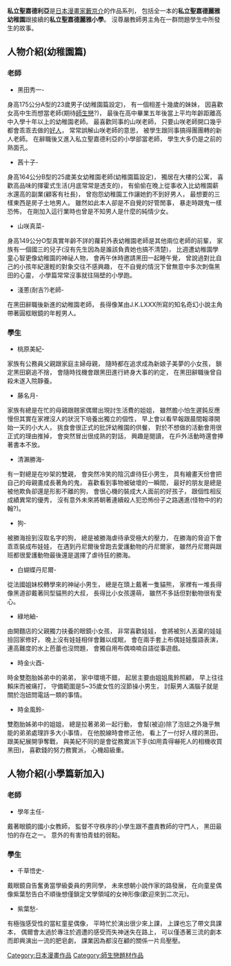'''私立聖嘉德利亞'''是[[日本漫畫家|日本漫畫家]][[藪京介|藪京介]]的作品系列，
包括全一本的'''私立聖嘉德麗雅幼稚園'''跟接續的'''私立聖嘉德麗雅小學'''。
沒尊嚴教師男主角在一群問題學生中所發生的故事。

==人物介紹(幼稚園篇)==
===老師===
*黑田秀一-
身高175公分A型的23歲男子(幼稚園篇設定)，
有一個相差十幾歲的妹妹，
因喜歡女高中生而想當老師(期待[[師生戀|師生戀]]?)，
最後在高中畢業五年後當上平均年齡距離高中入學十年以上的幼稚園老師。
最喜歡同事的山咲老師，
只要山咲老師開口幾乎都會乖乖去做的[[好人|好人]]，
常常誤解山咲老師的意思，
被學生跟同事搞得團團轉的新人老師。
在辭職後又進入私立聖嘉德利亞的小學部當老師，
學生大多仍是之前的熟面孔。
*茜十子-
身高164公分B型的25歲美女幼稚園老師(幼稚園篇設定)，
獨居在大樓的公寓，
喜歡高品味的揮霍式生活(月底常常是透支的)，
有偷偷在晚上從事收入比幼稚園薪水還高的副業(顧客有社長)，
曾抱怨幼稚園工作讓她釣不到好男人，
最想要的三樣東西是房子土地男人。
雖然如此本人卻是不自覺的好管閒事，
暴走時跟鬼一樣恐怖，
在剛加入這行業時也曾是不知男人是什麼的純情少女。
*山咲真菜-
身高149公分O型真實年齡不詳的蘿莉外表幼稚園老師是其他兩位老師的前輩，
家族有一個國三的兒子(沒有先生因為是誰該負責她也搞不清楚)，
比週遭幼稚園學童心智更像幼稚園的神祕人物，
會再午休時邀請黑田一起睡午覺，
曾說過對比自己的小孩年紀還輕的對象交往不感興趣，
在不自覺的情況下曾無意中多次刺傷黑田的心靈，
小學篇常常沒事就往隔壁的小學跑。
*淺蔥(耐吉?)老師-
在黑田辭職後新進的幼稚園老師，
長得像某由J.K.LXXX所寫的知名奇幻小說主角帶著圓框眼鏡的年輕男人。

===學生===
*桃原美紀-
家族有公務員父親跟家庭主婦母親，
隨時都在追求成為新娘子美夢的小女孩，
鎖定黑田窮追不捨，
會隨時找機會跟黑田進行終身大事的約定，
在黑田辭職後曾自殺未遂入院靜養。
*藤名月-
家族有總是在忙的母親跟翹家偶爾出現討生活費的姐姐，
雖然膽小怕生遲鈍反應慢但其實在家裡沒人的狀況下培養出獨立的個性，
早上會以看早報跟晨間報導開始一天的小大人，
挑食會很正式的批評幼稚園的供餐，
對於不想做的活動會用很正式的理由推掉，
會突然冒出很成熟的對話，
興趣是閱讀，
在戶外活動時還會捧著書本不放。
*清瀨勝海-
有一對總是在吵架的雙親，
會突然冷笑的陰沉虐待狂小男生，
具有繪畫天份會把自己的母親畫成長著角的鬼，
喜歡看到事物被破壞的一瞬間，
最好的朋友是總是被他欺負卻還是形影不離的狗，
會很心機的裝成大人面前的好孩子，
跟個性相反成績異常的優秀，
沒有意外未來將朝著連續殺人犯恐怖份子之路邁進(怪物中的約翰?)。
*狗-
被勝海撿到沒取名字的狗，
總是被勝海虐待承受極大的壓力，
在勝海的脅迫下會乖乖裝成布娃娃，
在遇到丹尼爾後曾跑去愛護動物的丹尼爾家，
雖然丹尼爾與跟班都很愛護動物最後還是選擇了虐待狂的勝海。
*白蝴蝶丹尼爾-
從法國姐妹校轉學來的神祕小男生，
總是在頭上戴著一隻貓熊，
家裡有一堆長得像黑道卻戴著同型貓熊的大叔，
長得比小女孩還萌，
雖然不多話但對動物很有愛心。
*綠地紬-
由開麵店的父親獨力扶養的眼鏡小女孩，
非常喜歡娃娃，
會將被別人丟棄的娃娃撿回家修好，
晚上沒有娃娃相伴會難以成眠，
會在兩手套上布偶娃娃腹語表演，
連高難度的水上芭蕾也沒問題，
會獨自用布偶喃喃自語從事遊戲。
*時金火酉-
時金雙胞胎姊弟中的弟弟，
家中環境不錯，
起居主要由姐姐風鈴照顧，
早上往往賴床而被痛打，
守備範圍是5~35歲女性的沒節操小男生，
討厭男人滿腦子就是關於泡妞問電話一類的事情。
*時金風鈴-
雙胞胎姊弟中的姐姐，
總是拉著弟弟一起行動，
會幫(被迫)除了泡妞之外幾乎無能的弟弟處理許多大小事情，
在他脫線時會修正他，
看上了一付好人樣的黑田，
跟美紀展開爭奪戰，
與美紀不同的是會從務實派下手(如用貴得嚇死人的相機收買黑田)，
喜歡錢的努力務實派，
心機超級重。

==人物介紹(小學篇新加入)==
===老師===
*學年主任-
戴著眼鏡的國小女教師，
監督不守秩序的小學生跟不盡責教師的守門人，
黑田最怕的存在之一。
意外的有害怕青蛙的弱點。

===學生===
*千草悟史-
戴眼鏡自告奮勇當學級委員的男同學，
未來想朝小說作家的路發展，
在向童星偶像紫葉愁告白不順後想僅鎖定文學領域的女神形像(歡迎來到二次元)。
*紫葉愁-
有極強感受性的當紅童星偶像，
平時忙於演出很少來上課，
上課也忘了帶文具課本，
偶爾會太過於專注於週遭的感受而失神迷失在路上，
可以僅憑著三流的劇本而即興演出一流的肥皂劇，
課業因為都沒在顧的關係一片烏壓壓。

{{DEFAULTSORT:Shiritsu Sei Cattleya}}
[[Category:日本漫畫作品|Category:日本漫畫作品]]
[[Category:師生戀題材作品|Category:師生戀題材作品]]